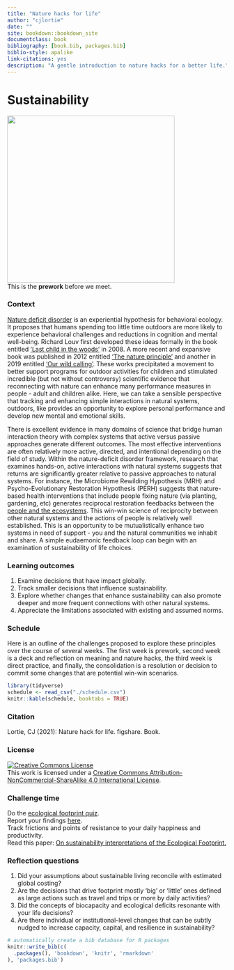 ```yaml
--- 
title: "Nature hacks for life"
author: "cjlortie"
date: ""
site: bookdown::bookdown_site
documentclass: book
bibliography: [book.bib, packages.bib]
biblio-style: apalike
link-citations: yes
description: "A gentle introduction to nature hacks for a better life."
---
```


# Sustainability  

![](./tree.png){width=4in}  
This is the **prework** before we meet.


### Context {-}  

[Nature deficit disorder](https://en.wikipedia.org/wiki/Nature_deficit_disorder) is an experiential hypothesis for behavioral ecology. It proposes that humans spending too little time outdoors are more likely to experience behavioral challenges and reductions in cognition and mental well-being. Richard Louv first developed these ideas formally in the book entitled ['Last child in the woods'](http://richardlouv.com/books/last-child) in 2008. A more recent and expansive book was published in 2012 entitled ['The nature principle'](http://richardlouv.com/books/nature-principle) and another in 2019 entitled ['Our wild calling'](http://richardlouv.com/books/). These works precipitated a movement to better support programs for outdoor activities for children and stimulated incredible (but not without controversy) scientific evidence that reconnecting with nature can enhance many performance measures in people - adult and children alike. Here, we can take a sensible perspective that tracking and enhancing simple interactions in natural systems, outdoors, like provides an opportunity to explore personal performance and develop new mental and emotional skills.  

There is excellent evidence in many domains of science that bridge human interaction theory with complex systems that active versus passive approaches generate different outcomes. The most effective interventions are often relatively more active, directed, and intentional depending on the field of study. Within the nature-deficit disorder framework, research that examines hands-on, active interactions with natural systems suggests that returns are significantly greater relative to passive approaches to natural systems. For instance, the Microbiome Rewilding Hypothesis (MRH) and Psycho-Evolutionary Restoration Hypothesis (PERH) suggests that nature-based health interventions that include people fixing nature (via planting, gardening, etc) generates reciprocal restoration feedbacks between the [people and the ecosystems](https://www.liebertpub.com/doi/full/10.1089/eco.2020.0003). This win-win science of reciprocity between other natural systems and the actions of people is relatively well established.  This is an opportunity to be mutualistically enhance two systems in need of support - you and the natural communities we inhabit and share. A simple eudaemonic feedback loop can begin with an examination of sustainability of life choices.   


### Learning outcomes {-}   
1. Examine decisions that have impact globally.  
2. Track smaller decisions that influence sustainability.  
3. Explore whether changes that enhance sustainability can also promote deeper and more frequent connections with other natural systems.  
4. Appreciate the limitations associated with existing and assumed norms.  


### Schedule {-} 
Here is an outline of the challenges proposed to explore these principles over the course of several weeks. The first week is prework, second week is a deck and reflection on meaning and nature hacks, the third week is direct practice, and finally, the consolidation is a resolution or decision to commit some changes that are potential win-win scenarios.  

```r
library(tidyverse)
schedule <- read_csv("./schedule.csv")
knitr::kable(schedule, booktabs = TRUE)

```

### Citation {-}  
Lortie, CJ (2021): Nature hack for life. figshare. Book. 

### License {-}  

<a rel="license" href="http://creativecommons.org/licenses/by-nc-sa/4.0/"><img alt="Creative Commons License" style="border-width:0" src="https://i.creativecommons.org/l/by-nc-sa/4.0/88x31.png" /></a><br />This work is licensed under a <a rel="license" href="http://creativecommons.org/licenses/by-nc-sa/4.0/">Creative Commons Attribution-NonCommercial-ShareAlike 4.0 International License</a>.  

### Challenge time {-}  
Do the [ecological footprint quiz](https://www.footprintcalculator.org/home/en).  
Report your findings [here](https://forms.gle/s7wqpoFZh8ZJZPrz6).  
Track frictions and points of resistance to your daily happiness and productivity.    
Read this paper: [On sustainability interpretations of the Ecological Footprint.](https://www.sciencedirect.com/science/article/pii/S092180091930518X?casa_token=K0Ms5gASF7YAAAAA:1NgRSJdbMDvAqIV_yEgJKoscztxm6ktNod5m_sCbSm7NZfyRMwZd9hvcqZwQzPNF-0rBDUTJGiw)    



### Reflection questions {-}  
1. Did your assumptions about sustainable living reconcile with estimated global costing?  
2. Are the decisions that drive footprint mostly 'big' or 'little' ones defined as large actions such as travel and trips or more by daily activities?  
3. Did the concepts of biocapacity and ecological deficits resonante with your life decisions?  
4. Are there individual or institutional-level changes that can be subtly nudged to increase capacity, capital, and resilience in sustainability?  



```r
# automatically create a bib database for R packages
knitr::write_bib(c(
  .packages(), 'bookdown', 'knitr', 'rmarkdown'
), 'packages.bib')
```
